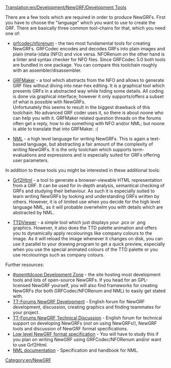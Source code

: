 [[Translation:en/Development/NewGRF/Development Tools]]

There are a few tools which are required in order to produce NewGRFs. First you have to choose the "language" which you want to use to create the GRF. There are basically three common tool-chains for that, which you need one of:

* [http://www.openttd.org/download-grfcodec grfcodec/nforenum] - the two most fundamental tools for creating NewGRFs. GRFCodec encodes and decodes GRFs into plain images and plain (meta-)data (NFO) and vice versa. NFORenum on the other hand is a linter and syntax checker for NFO files. Since GRFCodec 5.0 both tools are bundled in one package. You can compare this toolchain roughly with an assembler/disassembler.

* [http://users.tt-forums.net/grfmaker/ GRFMaker] - a tool which abstracts from the NFO and allows to generate GRF files without diving into near-hex editing. It is a graphical tool which presents GRFs in a abstracted way while hiding some details. All coding is done via graphical interface; however it only supports/offers a subset of what is possible with NewGRFs.<br/> Unfortunately this seems to result in the biggest drawback of this toolchain: No advanced GRF coder uses it, so there is about noone who can help you with it. GRFMaker related question threads on the forums often get a reply, how to do something with NFO and/or NML; but noone is able to translate that into GRFMaker. :(

* [http://dev.openttdcoop.org/projects/nml NML] - a high level language for writing NewGRFs. This is again a text-based language, but abstracting a fair amount of the complexity of writing NewGRFs. It is the only toolchain which supports term-evaluations and expressions and is especially suited for GRFs offering user parameters.

In addition to these tools you might be interested in these additional tools:

* [http://dev.openttdcoop.org/projects/grf2html Grf2Html] - a tool to generate a browser-viewable HTML representation from a GRF. It can be used for in-depth analysis, semantical checking of GRFs and studying their behaviour. As such it is especially suited to learn writing NewGRFs by looking and understanding GRFs written by others. However, it is of limited use when you decide for the high level language NML, as it will probable overwhelm you with details which are abstracted by NML.

* [http://dev.openttdcoop.org/projects/ttdviewer TTDViewer] - a simple tool which just displays your .pcx or .png graphics. However, it also does the TTD palette animation and offers you to dynamically apply recolourings like company colours to the image. As it will reload the image whenever it changes on disk, you can use it parallel to your drawing program to get a quick preview, especially when you use the special animated colours of the TTD palette or you use recolourings such as company colours.

Further resources:
* [http://dev.openttdcoop.org #openttdcoop Development Zone] - the site hosting most development tools and lots of open-source NewGRFs. If you head for an GPL-licensed NewGRF yourself, you will also find frameworks for creating NewGRFs (for both GRFCodec/NFORenum and NML) to easily get stated with.
* [http://www.tt-forums.net/viewforum.php?f=26 TT-Forums NewGRF Development] - English forum for NewGRF development, discussion, creating graphics and finding teammates for your project.
* [http://www.tt-forums.net/viewforum.php?f=68 TT-Forums NewGRF Technical Discussion] - English forum for technical support on developing NewGRFs (''not'' on using NewGRFs!), NewGRF tools and discussion of NewGRF format specifications.
* [http://newgrf-specs.tt-wiki.net/wiki/Main_Page Low level NewGRF format specification] - You will have to study this if you plan on writing NewGRF using GRFCodec/NFORenum and/or want to use Grf2Html.
* [http://newgrf-specs.tt-wiki.net/wiki/NML:Main NML documentation] - Specification and handbook for NML.


[[Category:en/NewGRF]]
